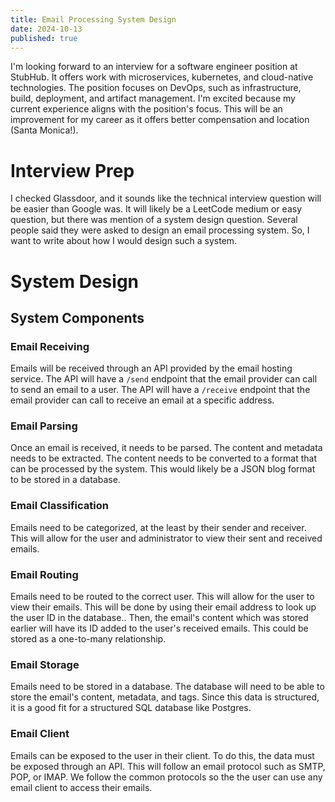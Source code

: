 ```yaml
---
title: Email Processing System Design
date: 2024-10-13
published: true
---
```


I'm looking forward to an interview for a software engineer position at StubHub.
It offers work with microservices, kubernetes, and cloud-native technologies.
The position focuses on DevOps, such as infrastructure, build, deployment, and artifact management.
I'm excited because my current experience aligns with the position's focus. 
This will be an improvement for my career as it offers better compensation and location (Santa Monica!).

# Interview Prep
I checked Glassdoor, and it sounds like the technical interview question will be easier than Google was.
It will likely be a LeetCode medium or easy question, but there was mention of a system design question.
Several people said they were asked to design an email processing system.
So, I want to write about how I would design such a system.

# System Design
## System Components
### Email Receiving
Emails will be received through an API provided by the email hosting service.
The API will have a `/send` endpoint that the email provider can call to send an email to a user.
The API will have a `/receive` endpoint that the email provider can call to receive an email at a specific address.

### Email Parsing
Once an email is received, it needs to be parsed.
The content and metadata needs to be extracted.
The content needs to be converted to a format that can be processed by the system.
This would likely be a JSON blog format to be stored in a database.

### Email Classification
Emails need to be categorized, at the least by their sender and receiver.
This will allow for the user and administrator to view their sent and received emails.

### Email Routing
Emails need to be routed to the correct user.
This will allow for the user to view their emails.
This will be done by using their email address to look up the user ID in the database..
Then, the email's content which was stored earlier will have its ID added to the user's received emails.
This could be stored as a one-to-many relationship.

### Email Storage
Emails need to be stored in a database.
The database will need to be able to store the email's content, metadata, and tags.
Since this data is structured, it is a good fit for a structured SQL database like Postgres.

### Email Client
Emails can be exposed to the user in their client.
To do this, the data must be exposed through an API.
This will follow an email protocol such as SMTP, POP, or IMAP.
We follow the common protocols so the the user can use any email client to access their emails.
